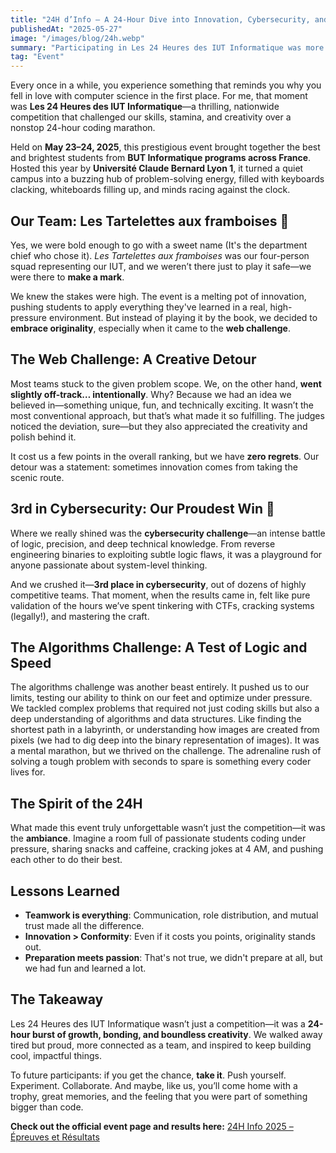 ---
title: "24H d’Info – A 24-Hour Dive into Innovation, Cybersecurity, and Algorithms"
publishedAt: "2025-05-27"
image: "/images/blog/24h.webp"
summary: "Participating in Les 24 Heures des IUT Informatique was more than a competition—it was a celebration of teamwork, creativity, and our deep love for computer science. Here's how our team made a splash with a unique take on the web challenge and landed 3rd in cybersecurity."
tag: "Event"
---

Every once in a while, you experience something that reminds you why you fell in love with computer science in the first place. For me, that moment was **Les 24 Heures des IUT Informatique**—a thrilling, nationwide competition that challenged our skills, stamina, and creativity over a nonstop 24-hour coding marathon.

Held on **May 23–24, 2025**, this prestigious event brought together the best and brightest students from **BUT Informatique programs across France**. Hosted this year by **Université Claude Bernard Lyon 1**, it turned a quiet campus into a buzzing hub of problem-solving energy, filled with keyboards clacking, whiteboards filling up, and minds racing against the clock.

## Our Team: Les Tartelettes aux framboises 🍓

Yes, we were bold enough to go with a sweet name (It's the department chief who chose it). _Les Tartelettes aux framboises_ was our four-person squad representing our IUT, and we weren’t there just to play it safe—we were there to **make a mark**.

We knew the stakes were high. The event is a melting pot of innovation, pushing students to apply everything they've learned in a real, high-pressure environment. But instead of playing it by the book, we decided to **embrace originality**, especially when it came to the **web challenge**.

## The Web Challenge: A Creative Detour

Most teams stuck to the given problem scope. We, on the other hand, **went slightly off-track… intentionally**. Why? Because we had an idea we believed in—something unique, fun, and technically exciting. It wasn’t the most conventional approach, but that’s what made it so fulfilling. The judges noticed the deviation, sure—but they also appreciated the creativity and polish behind it.

It cost us a few points in the overall ranking, but we have **zero regrets**. Our detour was a statement: sometimes innovation comes from taking the scenic route.

## 3rd in Cybersecurity: Our Proudest Win 🔐

Where we really shined was the **cybersecurity challenge**—an intense battle of logic, precision, and deep technical knowledge. From reverse engineering binaries to exploiting subtle logic flaws, it was a playground for anyone passionate about system-level thinking.

And we crushed it—**3rd place in cybersecurity**, out of dozens of highly competitive teams. That moment, when the results came in, felt like pure validation of the hours we’ve spent tinkering with CTFs, cracking systems (legally!), and mastering the craft.

## The Algorithms Challenge: A Test of Logic and Speed

The algorithms challenge was another beast entirely. It pushed us to our limits, testing our ability to think on our feet and optimize under pressure. We tackled complex problems that required not just coding skills but also a deep understanding of algorithms and data structures.
Like finding the shortest path in a labyrinth, or understanding how images are created from pixels (we had to dig deep into the binary representation of images). It was a mental marathon, but we thrived on the challenge. The adrenaline rush of solving a tough problem with seconds to spare is something every coder lives for.

## The Spirit of the 24H

What made this event truly unforgettable wasn’t just the competition—it was the **ambiance**. Imagine a room full of passionate students coding under pressure, sharing snacks and caffeine, cracking jokes at 4 AM, and pushing each other to do their best.

## Lessons Learned

- **Teamwork is everything**: Communication, role distribution, and mutual trust made all the difference.
- **Innovation > Conformity**: Even if it costs you points, originality stands out.
- **Preparation meets passion**: That's not true, we didn't prepare at all, but we had fun and learned a lot.

## The Takeaway

Les 24 Heures des IUT Informatique wasn’t just a competition—it was a **24-hour burst of growth, bonding, and boundless creativity**. We walked away tired but proud, more connected as a team, and inspired to keep building cool, impactful things.

To future participants: if you get the chance, **take it**. Push yourself. Experiment. Collaborate. And maybe, like us, you’ll come home with a trophy, great memories, and the feeling that you were part of something bigger than code.

**Check out the official event page and results here:** [24H Info 2025 – Épreuves et Résultats](https://24hinfo.iut.fr/2025-epreuves-et-resultats/)
